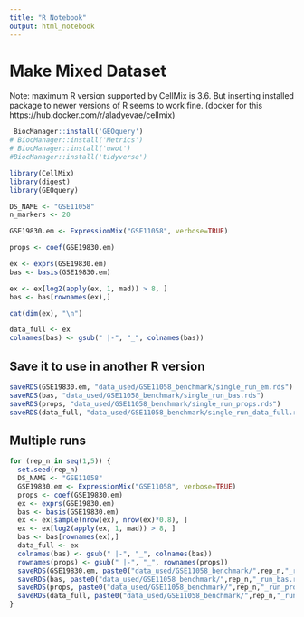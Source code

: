 ```yaml
---
title: "R Notebook"
output: html_notebook
---
```


# Make Mixed Dataset


Note: maximum R version supported by CellMix is 3.6. But inserting installed package to newer versions of R seems to work fine.
(docker for this https://hub.docker.com/r/aladyevae/cellmix)

```r
 BiocManager::install('GEOquery')
# BiocManager::install('Metrics')
# BiocManager::install('uwot')
#BiocManager::install('tidyverse')
```


```r
library(CellMix)
library(digest)
library(GEOquery)
```

```r
DS_NAME <- "GSE11058"
n_markers <- 20
```

```r
GSE19830.em <- ExpressionMix("GSE11058", verbose=TRUE)
```

```r
props <- coef(GSE19830.em)

ex <- exprs(GSE19830.em)
bas <- basis(GSE19830.em)

ex <- ex[log2(apply(ex, 1, mad)) > 8, ]
bas <- bas[rownames(ex),]

cat(dim(ex), "\n")

data_full <- ex
colnames(bas) <- gsub(" |-", "_", colnames(bas))
```

## Save it to use in another R version

```r
saveRDS(GSE19830.em, "data_used/GSE11058_benchmark/single_run_em.rds")
saveRDS(bas, "data_used/GSE11058_benchmark/single_run_bas.rds")
saveRDS(props, "data_used/GSE11058_benchmark/single_run_props.rds")
saveRDS(data_full, "data_used/GSE11058_benchmark/single_run_data_full.rds")

```

## Multiple runs

```r
for (rep_n in seq(1,5)) {
  set.seed(rep_n)
  DS_NAME <- "GSE11058"
  GSE19830.em <- ExpressionMix("GSE11058", verbose=TRUE)
  props <- coef(GSE19830.em)
  ex <- exprs(GSE19830.em)
  bas <- basis(GSE19830.em)
  ex <- ex[sample(nrow(ex), nrow(ex)*0.8), ]
  ex <- ex[log2(apply(ex, 1, mad)) > 8, ]
  bas <- bas[rownames(ex),]
  data_full <- ex
  colnames(bas) <- gsub(" |-", "_", colnames(bas))
  rownames(props) <- gsub(" |-", "_", rownames(props))
  saveRDS(GSE19830.em, paste0("data_used/GSE11058_benchmark/",rep_n,"_run_em.rds"))
  saveRDS(bas, paste0("data_used/GSE11058_benchmark/",rep_n,"_run_bas.rds"))
  saveRDS(props, paste0("data_used/GSE11058_benchmark/",rep_n,"_run_props.rds"))
  saveRDS(data_full, paste0("data_used/GSE11058_benchmark/",rep_n,"_run_data_full.rds"))
}
```



